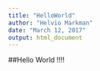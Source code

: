 ```yaml
---
title: "HelloWorld"
author: "Helvio Markman"
date: "March 12, 2017"
output: html_document
---
```

##Hello World !!!!
